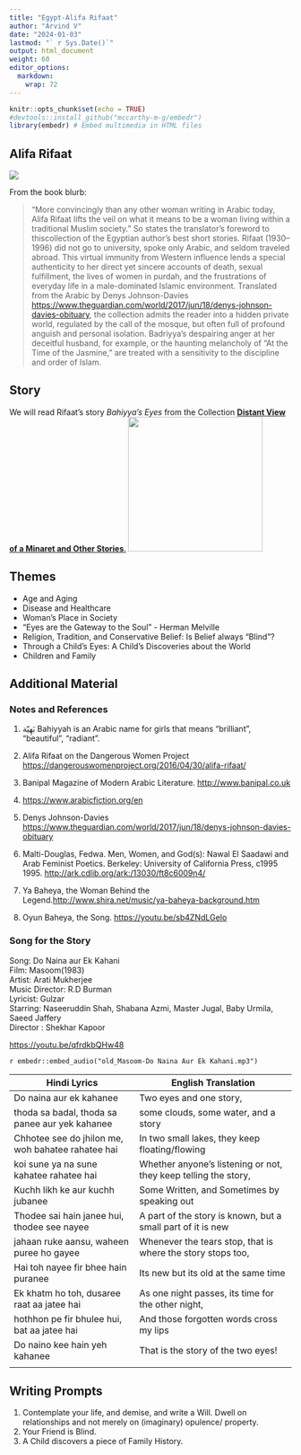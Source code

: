 ```yaml
---
title: "Egypt-Alifa Rifaat"
author: "Arvind V"
date: "2024-01-03"
lastmod: "` r Sys.Date()`"
output: html_document
weight: 60
editor_options: 
  markdown: 
    wrap: 72
---
```


```r
knitr::opts_chunk$set(echo = TRUE)
#devtools::install_github("mccarthy-m-g/embedr")
library(embedr) # Embed multimedia in HTML files
```

## Alifa Rifaat

![](AlifaRifaat.png)

From the book blurb:

> “More convincingly than any other woman writing in Arabic today, Alifa
> Rifaat lifts the veil on what it means to be a woman living within a
> traditional Muslim society.” So states the translator’s foreword to
> thiscollection of the Egyptian author’s best short stories. Rifaat
> (1930–1996) did not go to university, spoke only Arabic, and seldom
> traveled abroad. This virtual immunity from Western influence lends a
> special authenticity to her direct yet sincere accounts of death,
> sexual fulfillment, the lives of women in purdah, and the frustrations
> of everyday life in a male-dominated Islamic environment. Translated
> from the Arabic by Denys Johnson-Davies
> <https://www.theguardian.com/world/2017/jun/18/denys-johnson-davies-obituary>,
> the collection admits the reader into a hidden private world,
> regulated by the call of the mosque, but often full of profound
> anguish and personal isolation. Badriyya’s despairing anger at her
> deceitful husband, for example, or the haunting melancholy of “At the
> Time of the Jasmine,” are treated with a sensitivity to the discipline
> and order of Islam.

## Story

We will read Rifaat's story *Bahiyya's Eyes* from the Collection
[**Distant View of a Minaret and Other
Stories**.](Distant%20View%20of%20a%20Minaret%20and%20Other%20Storie%20-%20Rifaat,%20Alifa.pdf)
![](DistantView.jpeg){width="240"}

## Themes

-   Age and Aging
-   Disease and Healthcare
-   Woman's Place in Society
-   "Eyes are the Gateway to the Soul" - Herman Melville
-   Religion, Tradition, and Conservative Belief: Is Belief always
    "Blind"?
-   Through a Child's Eyes: A Child's Discoveries about the World
-   Children and Family

## Additional Material

### Notes and References

1.  بَهِيّة Bahiyyah is an Arabic name for girls that means “brilliant”,
    “beautiful”, “radiant”.

2.  Alifa Rifaat on the Dangerous Women Project
    <https://dangerouswomenproject.org/2016/04/30/alifa-rifaat/>

3.  Banipal Magazine of Modern Arabic Literature.
    <http://www.banipal.co.uk>

4.  <https://www.arabicfiction.org/en>

5.  Denys Johnson-Davies
    <https://www.theguardian.com/world/2017/jun/18/denys-johnson-davies-obituary>

6.  Malti-Douglas, Fedwa. Men, Women, and God(s): Nawal El Saadawi and
    Arab Feminist Poetics. Berkeley: University of California Press,
    c1995 1995. <http://ark.cdlib.org/ark:/13030/ft8c6009n4/>

7.  Ya Baheya, the Woman Behind the
    Legend.<http://www.shira.net/music/ya-baheya-background.htm>

8.  Oyun Baheya, the Song. <https://youtu.be/sb4ZNdLGeIo>

### Song for the Story

Song: Do Naina aur Ek Kahani\
Film: Masoom(1983)\
Artist: Arati Mukherjee\
Music Director: R.D Burman\
Lyricist: Gulzar\
Starring: Naseeruddin Shah, Shabana Azmi, Master Jugal, Baby Urmila,
Saeed Jaffery\
Director : Shekhar Kapoor\

<https://youtu.be/qfrdkbQHw48>

`r embedr::embed_audio("old_Masoom-Do Naina Aur Ek Kahani.mp3")`

| Hindi Lyrics                                      | English Translation                                             |
|--------------------------------|----------------------------------------|
| Do naina aur ek kahanee                           | Two eyes and one story,                                         |
| thoda sa badal, thoda sa panee aur yek kahanee    | some clouds, some water, and a story                            |
| Chhotee see do jhilon me, woh bahatee rahatee hai | In two small lakes, they keep floating/flowing                  |
| koi sune ya na sune kahatee rahatee hai           | Whether anyone’s listening or not, they keep telling the story, |
| Kuchh likh ke aur kuchh jubanee                   | Some Written, and Sometimes by speaking out                     |
| Thodee sai hain janee hui, thodee see nayee       | A part of the story is known, but a small part of it is new     |
| jahaan ruke aansu, waheen puree ho gayee          | Whenever the tears stop, that is where the story stops too,     |
| Hai toh nayee fir bhee hain puranee               | Its new but its old at the same time                            |
| Ek khatm ho toh, dusaree raat aa jatee hai        | As one night passes, its time for the other night,              |
| hothhon pe fir bhulee hui, bat aa jatee hai       | And those forgotten words cross my lips                         |
| Do naino kee hain yeh kahanee                     | That is the story of the two eyes!                              |
|                                                   |                                                                 |

## Writing Prompts

1.  Contemplate your life, and demise, and write a Will. Dwell on
    relationships and not merely on (imaginary) opulence/ property.
2.  Your Friend is Blind.
3.  A Child discovers a piece of Family History.
